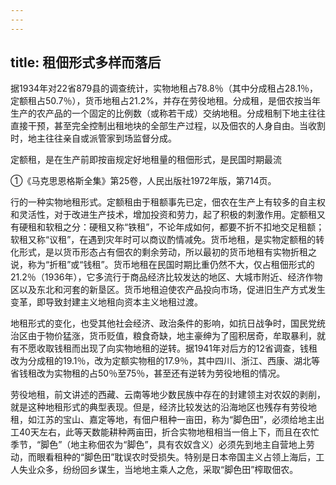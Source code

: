 ```yaml
---
---
---
```

title: 租佃形式多样而落后
---



据1934年对22省879县的调查统计，实物地租占78.8％（其中分成租占28.1％，定额租占50.7％），货币地租占21.2%，并存在劳役地租。分成租，是佃农按当年生产的农产品的一个固定的比例数（或称若干成）交纳地租。分成租制下地主往往直接干预，甚至完全控制出租地块的全部生产过程，以及佃农的人身自由。当收割时，地主往往亲自或派管家到场监督分成。

定额租，是在生产前即按亩规定好地租量的租佃形式，是民国时期最流

①《马克思恩格斯全集》第25卷，人民出版社1972年版，第714页。

行的一种实物地租形式。定额租由于租额事先已定，佃农在生产上有较多的自主权和灵活性，对于改进生产技术，增加投资和劳力，起了积极的刺激作用。定额租又有硬租和软租之分：硬租又称“铁租”，不论年成如何，都要不折不扣地交足租额；软租又称“议租”，在遇到灾年时可以商议酌情减免。货币地租，是实物定额租的转化形式，是以货币形态占有佃农的剩余劳动，所以最初的货币地租有实物折租之说，称为“折租”或“钱租”。货币地租在民国时期比重仍然不大，仅占租佃形式的21.2％（1936年），它多流行于商品经济比较发达的地区、大城市附近、经济作物区以及东北和河套的新垦区。货币地租迫使农产品投向市场，促进旧生产方式发生变革，即导致封建主义地租向资本主义地租过渡。

地租形式的变化，也受其他社会经济、政治条件的影响，如抗日战争时，国民党统治区由于物价猛涨，货币贬值，粮食奇缺，地主豪绅为了囤积居奇，牟取暴利，就有不愿收取钱租而出现了向实物地租的逆转。据1941年对后方的12省调查，钱租改为分成租的19.1％，改为定额实物租的17.9％，其中四川、浙江、西康、湖北等省钱租改为实物租的占50％至75％，甚至还有逆转为劳役地租的情况。

劳役地租，前文讲述的西藏、云南等地少数民族中存在的封建领主对农奴的剥削，就是这种地租形式的典型表现。但是，经济比较发达的沿海地区也残存有劳役地租，如江苏的宝山、嘉定等地，有佃户租种一亩田，称为“脚色田”，必须给地主出工40天左右，此等天数能耕种两亩田，折合实物地租相当一倍上下，而且在农忙季节，“脚色”（地主称佃农为“脚色”，具有农奴含义）必须先到地主自营地上劳动，而眼看租种的“脚色田”耽误农时受损失。特别是日本帝国主义占领上海后，工人失业众多，纷纷回乡谋生，当地地主乘人之危，采取“脚色田”榨取佃农。